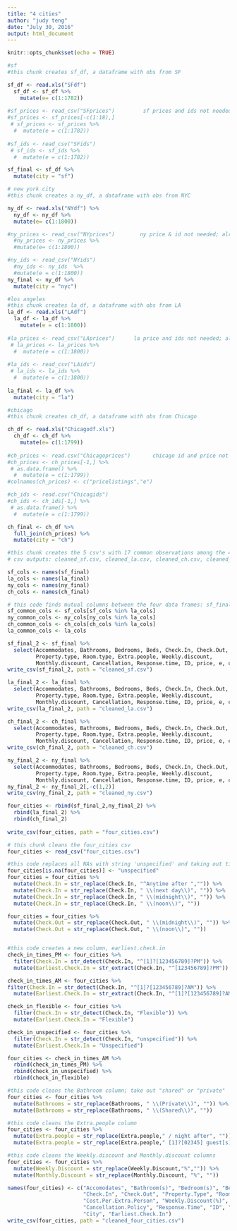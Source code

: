 ```yaml
---
title: "4 cities"
author: "judy teng"
date: "July 30, 2016"
output: html_document
---
```


```r
knitr::opts_chunk$set(echo = TRUE)
```

```r
#sf 
#this chunk creates sf_df, a dataframe with obs from SF

sf_df <- read.xls("SFdf")
  sf_df <- sf_df %>%
    mutate(e= c(1:1782))
  
#sf_prices <- read_csv("SFprices")         sf prices and ids not needed; already in sf_df
#sf_prices <- sf_prices[-c(1:18),]
 # sf_prices <- sf_prices %>%
  #  mutate(e = c(1:1782))
  
#sf_ids <- read_csv("SFids")
 # sf_ids <- sf_ids %>%
  #  mutate(e = c(1:1782))

sf_final <- sf_df %>%
  mutate(city = "sf")

```



```r
# new york city
#this chunk creates a ny_df, a dataframe with obs from NYC

ny_df <- read.xls("NYdf") %>%
  ny_df <- ny_df %>%
  mutate(e= c(1:1800))

#ny_prices <- read_csv("NYprices")        ny price & id not needed; alreading in ny_df
  #ny_prices <- ny_prices %>%
  #mutate(e= c(1:1800))

#ny_ids <- read_csv("NYids") 
  #ny_ids <- ny_ids  %>%
  #mutate(e = c(1:1800))
ny_final <- ny_df %>%
  mutate(city = "nyc")
```


```r
#los angeles 
#this chunk creates la_df, a dataframe with obs from LA
la_df <- read.xls("LAdf")
  la_df <- la_df %>%
    mutate(e = c(1:1800))
  
#la_prices <- read_csv("LAprices")      la price and ids not needed; already in la_df
 # la_prices <- la_prices %>%
  #  mutate(e = c(1:1800))
  
#la_ids <- read_csv("LAids")
 # la_ids <- la_ids %>%
  #  mutate(e = c(1:1800))
  
la_final <- la_df %>%
  mutate(city = "la")
```


```r
#chicago
#this chunk creates ch_df, a dataframe with obs from Chicago

ch_df <- read.xls("Chicagodf.xls")
  ch_df <- ch_df %>%
    mutate(e= c(1:1799))
  
#ch_prices <- read.csv("Chicagoprices")       chicago id and price not needed, already in ch_df
#ch_prices <- ch_prices[-1,] %>%
 # as.data.frame() %>%
  #  mutate(e = c(1:1799))
#colnames(ch_prices) <- c("pricelistings","e")

#ch_ids <- read.csv("Chicagids")       
#ch_ids <- ch_ids[-1,] %>%
 # as.data.frame() %>%
  #  mutate(e = c(1:1799))

ch_final <- ch_df %>%
  full_join(ch_prices) %>%
  mutate(city = "ch")
```


```r
#this chunk creates the 5 csv's with 17 common observations among the 4 cities
# csv outputs: cleaned_sf.csv, cleaned_la.csv, cleaned_ch.csv, cleaned_ny.csn, four_cities.csv

sf_cols <- names(sf_final)
la_cols <- names(la_final)
ny_cols <- names(ny_final)
ch_cols <- names(ch_final)

# this code finds mutual columns between the four data frames: sf_final, la_final, ch_final, ny_final
sf_common_cols <- sf_cols[sf_cols %in% la_cols]
ny_common_cols <- ny_cols[ny_cols %in% la_cols]
ch_common_cols <- ch_cols[ch_cols %in% la_cols]
la_common_cols <- la_cols

sf_final_2 <- sf_final %>%
  select(Accommodates, Bathrooms, Bedrooms, Beds, Check.In, Check.Out, 
         Property.type, Room.type, Extra.people, Weekly.discount, 
         Monthly.discount, Cancellation, Response.time, ID, price, e, city)
write_csv(sf_final_2, path = "cleaned_sf.csv")

la_final_2 <- la_final %>%
  select(Accommodates, Bathrooms, Bedrooms, Beds, Check.In, Check.Out, 
         Property.type, Room.type, Extra.people, Weekly.discount, 
         Monthly.discount, Cancellation, Response.time, ID, price, e, city)
write_csv(la_final_2, path = "cleaned_la.csv")

ch_final_2 <- ch_final %>%
  select(Accommodates, Bathrooms, Bedrooms, Beds, Check.In, Check.Out, 
         Property.type, Room.type, Extra.people, Weekly.discount, 
         Monthly.discount, Cancellation, Response.time, ID, price, e, city)
write_csv(ch_final_2, path = "cleaned_ch.csv")

ny_final_2 <- ny_final %>%
  select(Accommodates, Bathrooms, Bedrooms, Beds, Check.In, Check.Out, 
         Property.type, Room.type, Extra.people, Weekly.discount, 
         Monthly.discount, Cancellation, Response.time, ID, price, e, city)
ny_final_2 <- ny_final_2[,-c(1,2)]
write_csv(ny_final_2, path = "cleaned_ny.csv")

four_cities <- rbind(sf_final_2,ny_final_2) %>%
  rbind(la_final_2) %>%
  rbind(ch_final_2)
  
write_csv(four_cities, path = "four_cities.csv")  
```


```r
# this chunk cleans the four_cities csv
four_cities <- read_csv("four_cities.csv")

#this code replaces all NAs with string 'unspecified' and taking out time specifications in Check.In column
four_cities[is.na(four_cities)] <- "unspecified"
four_cities = four_cities %>%
  mutate(Check.In = str_replace(Check.In, "^Anytime after ","")) %>%
  mutate(Check.In = str_replace(Check.In, " \\(next day\\)", "")) %>%
  mutate(Check.In = str_replace(Check.In, " \\(midnight\\)", "")) %>%
  mutate(Check.In = str_replace(Check.In, " \\(noon\\)", ""))

four_cities = four_cities %>%
  mutate(Check.Out = str_replace(Check.Out, " \\(midnight\\)", "")) %>%
  mutate(Check.Out = str_replace(Check.Out, " \\(noon\\)", ""))


#this code creates a new column, earliest.check.in
check_in_times_PM <- four_cities %>%
  filter(Check.In = str_detect(Check.In, "^[1]?[123456789]?PM")) %>%
  mutate(Earliest.Check.In = str_extract(Check.In, "^[123456789]?PM"))

check_in_times_AM <- four_cities %>%
filter(Check.In = str_detect(Check.In, "^[1]?[123456789]?AM")) %>%
  mutate(Earliest.Check.In = str_extract(Check.In, "^[1]?[123456789]?AM"))

check_in_flexible <- four_cities %>%
  filter(Check.In = str_detect(Check.In, "Flexible")) %>%
  mutate(Earliest.Check.In = "Flexible")

check_in_unspecified <- four_cities %>%
  filter(Check.In = str_detect(Check.In, "unspecified")) %>%
  mutate(Earliest.Check.In = "Unspecified")

four_cities <- check_in_times_AM %>%
  rbind(check_in_times_PM) %>%
  rbind(check_in_unspecified) %>%
  rbind(check_in_flexible)

#this code cleans the Bathroom column; take out "shared" or "private"
four_cities <- four_cities %>%
  mutate(Bathrooms = str_replace(Bathrooms, " \\(Private\\)", "")) %>%
  mutate(Bathrooms = str_replace(Bathrooms, " \\(Shared\\)", ""))

#this code cleans the Extra.people column
four_cities <- four_cities %>%
  mutate(Extra.people = str_replace(Extra.people," / night after", "")) %>%
  mutate(Extra.people = str_replace(Extra.people," [1]?[02345] guest[s]?", "")) 

#this code cleans the Weekly.discount and Monthly.discount columns
four_cities <- four_cities %>%
  mutate(Weekly.Discount = str_replace(Weekly.Discount,"%","")) %>%
  mutate(Monthly.Discount = str_replace(Monthly.Discount, "%", ""))

names(four_cities) <- c("Accomodates", "Bathroom(s)", "Bedroom(s)", "Bed(s)", 
                        "Check.In", "Check.Out", "Property.Type", "Room.Type",
                        "Cost.Per.Extra.Person", "Weekly.Discount(%)", "Monthly.Discount(%)",
                        "Cancellation.Policy", "Response.Time", "ID", "Price", "e", 
                        "City", "Earliest.Check.In")
write_csv(four_cities, path = "cleaned_four_cities.csv")

```

